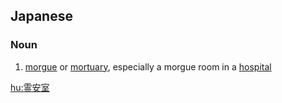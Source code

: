==Japanese==
{{ja-kanjitab|れい|あん|しつ|yomi=on}}

===Noun===
{{ja-noun|れいあんしつ}}

# [[morgue]] or [[mortuary]], especially a morgue room in a [[hospital]]

[[hu:霊安室]]